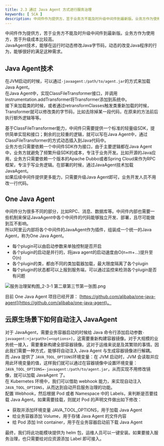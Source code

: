 ```yaml
---
title: 2.3 通过 Java Agent 方式进行服务治理
keywords: [ SCA ]
description: 中间件作为提供方，苦于业务方不能及时升级中间件到最新版。业务方作为使用方，苦于升级成本比较高。JavaAgent技术，能够在运行时动态修改Java字节码，动态的改变Java程序的行为，能够很好的满足这种需求。Java Agent技术在JVM启动的时候，可以通过-javaagent:/path/...
---
```

中间件作为提供方，苦于业务方不能及时升级中间件到最新版。业务方作为使用方，苦于升级成本比较高。<br />JavaAgent技术，能够在运行时动态修改Java字节码，动态的改变Java程序的行为，能够很好的满足这种需求。
<a name="pLYWu"></a>
## Java Agent技术
在JVM启动的时候，可以通过`-javaagent:/path/to/agent.jar`的方式来加载Java Agent。<br />在Java Agent中，实现ClassFileTransformer接口，并调用Instrumentation.addTransformer将Transformer添加到系统中。<br />接下来加载类的时候，或者通过retransformClasses触发类重新加载的时候，Transformer就可以修改类的字节码，比如去除掉某一段代码，在原来的方法前后执行额外逻辑等等。

基于ClassFileTransformer能力，中间件只需要提供一个标准的轻量级SDK，提供简单实现和接口；剩余的比较重的逻辑，就可以写在Java Agent中，通过ClassFileTransformer的方式动态插入到Java代码中。<br />业务方也只需要依赖一个中间件SDK作为接口，由于主要逻辑都在Java Agent中，业务方就避免了频繁升级SDK的成本，专注于业务开发。比如开源的Java应用，业务方只需要依赖一个版本的Apache Dubbo或者Spring Cloud来作为RPC框架，专注于写业务逻辑。在部署的时候，通过JavaAgent技术加载JavaAgent。<br />如果后续中间件提供更多能力，只需要升级Java Agent即可，业务开发人员不用改一行代码。
<a name="lCEOT"></a>
## One Java Agent
中间件分为很多不同的部分，比如RPC、消息、数据库等。中间件内部也需要一些机制来保证JavaAgent中各个中间件的代码能够独立开发、部署，且尽可能做到互不影响。<br />所以阿里云内部将各个中间件的JavaAgent作为插件，组装成一个统一的Java Agent，称为One Java Agent。

- 每个plugin可以由启动参数来单独控制是否开启
- 各个plugin的启动是并行的，将java agent的启动速度由O(n+m+...)提升至O(n)
- 各个plugin的类，都由不同的类加载器加载，最大限度隔离了各个plugin
- 每个plugin的状态都可以上报到服务端，可以通过监控来检测各个plugin是否有问题

![服务治理架构图_2-3-1 第二章第三节第一张图.png](https://intranetproxy.alipay.com/skylark/lark/0/2022/png/54319/1648134200971-1c4dfa0f-630a-4dd9-b890-94d08f16b16a.png#clientId=ub3a59eb8-4e44-4&from=ui&id=u5aefd06f&originHeight=1667&originWidth=2667&originalType=binary&ratio=1&rotation=0&showTitle=false&size=44067&status=done&style=none&taskId=u7b0df64d-d0ba-4c60-bf45-5d937480b2f&title=)

目前 One Java Agent 项目已经开源： [https://github.com/alibaba/one-java-agent](https://github.com/alibaba/one-java-agent)。
<a name="YDKpC"></a>
## 云原生场景下如何自动注入 JavaAgent
对于 JavaAgent，需要业务容器启动的时候给 Java 命令行添加启动参数`-javaagent:<jarpath>[=<options>]`，这需要重新构建容器镜像。对于大规模的业务统一接入，需要重新构建全部容器镜像。这对于运维来说是及其繁琐的事情。因此我们需要一种方式，能够将自动注入 Java Agent 与生成容器镜像进行解耦。<br />而 Java 提供了 `JAVA_TOOL_OPTIONS`环境变量：在 JVM 启动时，JVM 会读取并应用此环境变量的值，这样我们就可以通过在容器镜像中设置环境变量：`JAVA_TOOL_OPTIONS=-javaagent:/path/to/agent.jar`，从而实现不用修改镜像，就可以加载 JavaAgent 了。<br />在 Kubernetes 环境中，我们可以借助 webhook 能力，来实现自动注入 `JAVA_TOOL_OPTIONS`，从而达到自动开启服务治理的功能。<br />配置 Webhook，然后根据 Pod 或者 Namespace 中的 Labels，来判断是否要挂载 Java Agent。如果需要挂载，则就对 Pod 的声明文件做出如下修改：

- 获取并添加环境变量 JAVA_TOOL_OPTIONS，用于加载 Java Agent
- 给业务容器添加 Volume，用于存储 Java Agent 的文件内容
- 给 Pod 添加 Init container，用于在业务容器启动前下载 Java Agent

最终，我们将此功能模块提供为 helm 包，运维人员可以一键安装。如果要接入服务治理，也只需要给对应资源添加 Label 即可接入。

